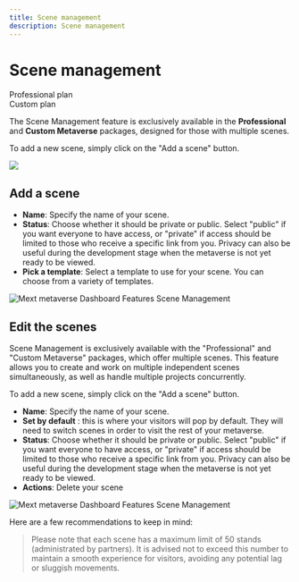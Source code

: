 ```yaml
---
title: Scene management
description: Scene management
---
```


# Scene management

<div class="flex-row">
  <div class="plan">Professional plan</div>
  <div class="plan">Custom plan</div>
</div>

The Scene Management feature is exclusively available in the **Professional** and **Custom Metaverse** packages, designed for those with multiple scenes.

 To add a new scene, simply click on the "Add a scene" button.

![](/img/Marvaimages/Documentationscene.jpg)

## Add a scene

* **Name**: Specify the name of your scene.
* **Status**: Choose whether it should be private or public. Select "public" if you want everyone to have access, or "private" if access should be limited to those who receive a specific link from you. Privacy can also be useful during the development stage when the metaverse is not yet ready to be viewed.
* **Pick a template**: Select a template to use for your scene. You can choose from a variety of templates.

![Mext metaverse Dashboard Features Scene Management](/img/metaverse/add-scene.png)

## Edit the scenes

Scene Management is exclusively available with the "Professional" and "Custom Metaverse" packages, which offer multiple scenes. This feature allows you to create and work on multiple independent scenes simultaneously, as well as
handle multiple projects concurrently. 

To add a new scene, simply click on the "Add a scene" button. 

* **Name**: Specify the name of your scene.
* **Set by default** : this is where your visitors will pop by default. They will need to switch scenes in order to visit the rest of your metaverse.
* **Status**: Choose whether it should be private or public. Select "public" if you want everyone to have access, or "private" if access should be limited to those who receive a specific link from you. Privacy can also be useful during the development stage when the metaverse is not yet ready to be viewed.
* **Actions**: Delete your scene

![Mext metaverse Dashboard Features Scene Management](/img/metaverse/scene-management.png)

Here are a few recommendations to keep in mind:

> Please note that each scene has a maximum limit of 50 stands (administrated by partners). It is advised not to exceed this number to maintain a smooth experience for visitors, avoiding any potential lag or sluggish movements.
